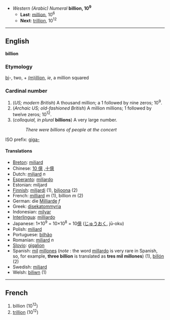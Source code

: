 *''Western (Arabic) Numeral'' '''billion, 10<sup>9</sup>'''
**'''Last''': [[million]], 10<sup>6</sup>
**'''Next''': [[trillion]], 10<sup>12</sup>

----

==English==
'''billion'''

===Etymology===
[[bi]]-, two, + [[million|(m)illion]], ''ie'', a million squared

===Cardinal number===
#(''US; modern British'') A thousand million; a 1 followed by nine zeros; 10<sup>9</sup>.
#(''Archaic US; old-fashioned British'') A million millions; 1 followed by twelve zeros; 10<sup>12</sup>.
#(''colloquial, in plural'' '''billions''') A very large number.
#:''There were billions of people at the concert''

ISO prefix: [[giga-]]

====Translations====
*[[Breton]]: [[miliard]]
*Chinese: [[10 億]] ,[[十億]]
*Dutch: [[miljard]] ''n''
*[[Esperanto]]: [[miliardo]]
*Estonian: miljard
*[[Finnish]]: [[miljardi]] (1), [[biljoona]] (2)
*French: [[milliard]] ''m'' (1), billion ''m'' (2)
*German: die [[Milliarde]] ''f''
*Greek: [[disekatommyria]]
*Indonesian: [[milyar]]
*[[Interlingua]]: [[milliardo]]
*Japanese: 1×10<sup>9</sup> = 10×10<sup>8</sup> = 10[[億]] ([[じゅう]][[おく]], jū-oku)
*Polish: [[miliard]]
*Portuguese: [[bilhão]]
*Romanian: [[miliard]] ''n''
*[[Slovio]]: [[gigalion]]
*Spanish: [[mil]] [[millón|millones]] (''note'' : the word [[millardo]] is very rare in Spanish, so, for example, '''three billion''' is translated as '''tres mil millones''') (1), [[billón]] (2)
*Swedish: [[miljard]]
*Welsh: [[biliwn]] (1)

----

==French==

#billion (10<sup>12</sup>)
#[[trillion]] (10<sup>12</sup>)